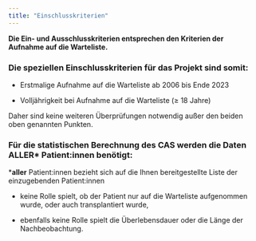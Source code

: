 ```yaml
---
title: "Einschlusskriterien"
---
```


**Die Ein- und Ausschlusskriterien entsprechen den Kriterien der Aufnahme auf die Warteliste.**

### Die speziellen Einschlusskriterien für das Projekt sind somit:

-   Erstmalige Aufnahme auf die Warteliste ab 2006 bis Ende 2023

-   Volljährigkeit bei Aufnahme auf die Warteliste ($\geq$ 18 Jahre)

Daher sind keine weiteren Überprüfungen notwendig außer den beiden oben genannten Punkten.

### Für die statistischen Berechnung des CAS werden die Daten **ALLER\*** Patient:innen benötigt:

\***aller** Patient:innen bezieht sich auf die Ihnen bereitgestellte Liste der einzugebenden Patient:innen

-   keine Rolle spielt, ob der Patient nur auf die Warteliste aufgenommen wurde, oder auch transplantiert wurde,

-   ebenfalls keine Rolle spielt die Überlebensdauer oder die Länge der Nachbeobachtung.
